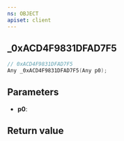 ```yaml
---
ns: OBJECT
apiset: client
---
```

## _0xACD4F9831DFAD7F5

```c
// 0xACD4F9831DFAD7F5
Any _0xACD4F9831DFAD7F5(Any p0);
```


## Parameters
* **p0**:

## Return value